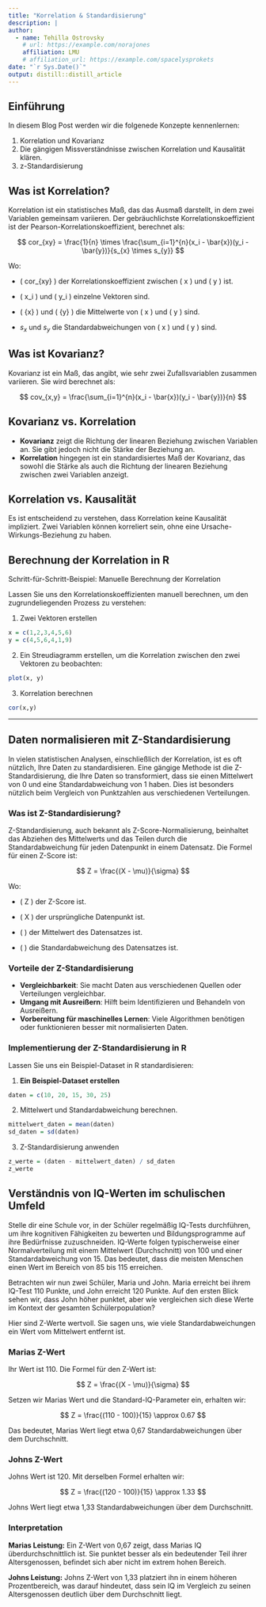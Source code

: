 ```yaml
---
title: "Korrelation & Standardisierung"
description: |
author:
  - name: Tehilla Ostrovsky
    # url: https://example.com/norajones
    affiliation: LMU
    # affiliation_url: https://example.com/spacelysprokets
date: "`r Sys.Date()`"
output: distill::distill_article
---
```


## Einführung

In diesem Blog Post werden wir die folgenede Konzepte kennenlernen:

1. Korrelation und Kovarianz 
2. Die gängigen Missverständnisse zwischen Korrelation und Kausalität klären.
3. z-Standardisierung

## Was ist Korrelation?

Korrelation ist ein statistisches Maß, das das Ausmaß darstellt, in dem zwei Variablen gemeinsam variieren. Der gebräuchlichste Korrelationskoeffizient ist der Pearson-Korrelationskoeffizient, berechnet als:

$$
cor_{xy} = \frac{1}{n} \times \frac{\sum_{i=1}^{n}(x_i - \bar{x})(y_i - \bar{y})}{s_{x} \times s_{y}}
$$

Wo:

- \( cor_{xy} \) der Korrelationskoeffizient zwischen \( x \) und \( y \) ist.

- \( x_i \) und \( y_i \) einzelne Vektoren sind.

- \( \bar{x} \) und \( \bar{y} \) die Mittelwerte von \( x \) und \( y \) sind.


- $s_{x}$ und $s_{y}$ die Standardabweichungen von \( x \) und \( y \) sind.

## Was ist Kovarianz?

Kovarianz ist ein Maß, das angibt, wie sehr zwei Zufallsvariablen zusammen variieren. Sie wird berechnet als:

$$
cov_{x,y} = \frac{\sum_{i=1}^{n}(x_i - \bar{x})(y_i - \bar{y})}{n}
$$

## Kovarianz vs. Korrelation

- **Kovarianz** zeigt die Richtung der linearen Beziehung zwischen Variablen an. Sie gibt jedoch nicht die Stärke der Beziehung an.
- **Korrelation** hingegen ist ein standardisiertes Maß der Kovarianz, das sowohl die Stärke als auch die Richtung der linearen Beziehung zwischen zwei Variablen anzeigt.

## Korrelation vs. Kausalität

Es ist entscheidend zu verstehen, dass Korrelation keine Kausalität impliziert. Zwei Variablen können korreliert sein, ohne eine Ursache-Wirkungs-Beziehung zu haben.

## Berechnung der Korrelation in R

Schritt-für-Schritt-Beispiel: Manuelle Berechnung der Korrelation

Lassen Sie uns den Korrelationskoeffizienten manuell berechnen, um den zugrundeliegenden Prozess zu verstehen:

1. Zwei Vektoren erstellen

```r
x = c(1,2,3,4,5,6)
y = c(4,5,6,4,1,9)
```


2. Ein Streudiagramm erstellen, um die Korrelation zwischen den zwei Vektoren zu beobachten: 

```r
plot(x, y)
```


3. Korrelation berechnen

```r
cor(x,y)
```

-------

## Daten normalisieren mit Z-Standardisierung

In vielen statistischen Analysen, einschließlich der Korrelation, ist es oft nützlich, Ihre Daten zu standardisieren. Eine gängige Methode ist die Z-Standardisierung, die Ihre Daten so transformiert, dass sie einen Mittelwert von 0 und eine Standardabweichung von 1 haben. Dies ist besonders nützlich beim Vergleich von Punktzahlen aus verschiedenen Verteilungen.

### Was ist Z-Standardisierung?

Z-Standardisierung, auch bekannt als Z-Score-Normalisierung, beinhaltet das Abziehen des Mittelwerts und das Teilen durch die Standardabweichung für jeden Datenpunkt in einem Datensatz. Die Formel für einen Z-Score ist:

$$
Z = \frac{(X - \mu)}{\sigma}
$$

Wo:

- \( Z \) der Z-Score ist.

- \( X \) der ursprüngliche Datenpunkt ist.

- \( \mu \) der Mittelwert des Datensatzes ist.

- \( \sigma \) die Standardabweichung des Datensatzes ist.

### Vorteile der Z-Standardisierung

- **Vergleichbarkeit**: Sie macht Daten aus verschiedenen Quellen oder Verteilungen vergleichbar.
- **Umgang mit Ausreißern**: Hilft beim Identifizieren und Behandeln von Ausreißern.
- **Vorbereitung für maschinelles Lernen**: Viele Algorithmen benötigen oder funktionieren besser mit normalisierten Daten.

### Implementierung der Z-Standardisierung in R

Lassen Sie uns ein Beispiel-Dataset in R standardisieren:

1. **Ein Beispiel-Dataset erstellen**

```r
daten = c(10, 20, 15, 30, 25)
```

2. Mittelwert und Standardabweichung berechnen.


```r
mittelwert_daten = mean(daten)
sd_daten = sd(daten)
```

3. Z-Standardisierung anwenden

```r
z_werte = (daten - mittelwert_daten) / sd_daten
z_werte
```


## Verständnis von IQ-Werten im schulischen Umfeld

Stelle dir eine Schule vor, in der Schüler regelmäßig IQ-Tests durchführen, um ihre kognitiven Fähigkeiten zu bewerten und Bildungsprogramme auf ihre Bedürfnisse zuzuschneiden. IQ-Werte folgen typischerweise einer Normalverteilung mit einem Mittelwert (Durchschnitt) von 100 und einer Standardabweichung von 15. Das bedeutet, dass die meisten Menschen einen Wert im Bereich von 85 bis 115 erreichen.

Betrachten wir nun zwei Schüler, Maria und John. Maria erreicht bei ihrem IQ-Test 110 Punkte, und John erreicht 120 Punkte. Auf den ersten Blick sehen wir, dass John höher punktet, aber wie vergleichen sich diese Werte im Kontext der gesamten Schülerpopulation?

Hier sind Z-Werte wertvoll. Sie sagen uns, wie viele Standardabweichungen ein Wert vom Mittelwert entfernt ist.

### Marias Z-Wert

Ihr Wert ist 110. Die Formel für den Z-Wert ist:

$$
Z = \frac{(X - \mu)}{\sigma}
$$

Setzen wir Marias Wert und die Standard-IQ-Parameter ein, erhalten wir:

$$
Z = \frac{(110 - 100)}{15} \approx 0.67
$$

Das bedeutet, Marias Wert liegt etwa 0,67 Standardabweichungen über dem Durchschnitt.

### Johns Z-Wert

Johns Wert ist 120. Mit derselben Formel erhalten wir:

$$
Z = \frac{(120 - 100)}{15} \approx 1.33
$$

Johns Wert liegt etwa 1,33 Standardabweichungen über dem Durchschnitt.

### Interpretation

**Marias Leistung:** Ein Z-Wert von 0,67 zeigt, dass Marias IQ überdurchschnittlich ist. Sie punktet besser als ein bedeutender Teil ihrer Altersgenossen, befindet sich aber nicht im extrem hohen Bereich.

**Johns Leistung:** Johns Z-Wert von 1,33 platziert ihn in einem höheren Prozentbereich, was darauf hindeutet, dass sein IQ im Vergleich zu seinen Altersgenossen deutlich über dem Durchschnitt liegt.
